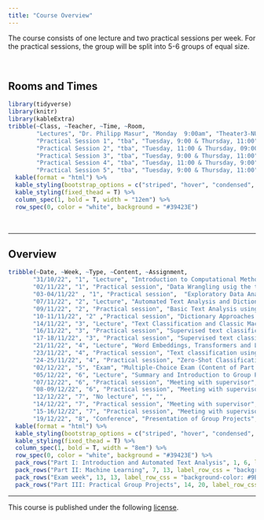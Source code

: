```yaml
---
title: "Course Overview"
---
```


The course consists of one lecture and two practical sessions per week. For the practical sessions, the group will be split into 5-6 groups of equal size. 

<br>

## Rooms and Times

```r
library(tidyverse)
library(knitr)
library(kableExtra)
tribble(~Class, ~Teacher, ~Time, ~Room,
        "Lectures", "Dr. Philipp Masur", "Monday  9:00am", "Theater3-NU-2C33",
        "Practical Session 1", "tba", "Tuesday, 9:00 & Thursday, 11:00", "HG-05A36",
        "Practical Session 2", "tba", "Tuesday, 11:00 & Thursday, 09:00", "HG-05A36",
        "Practical Session 3", "tba", "Tuesday, 9:00 & Thursday, 11:00", "HG-05A37",
        "Practical Session 4", "tba", "Tuesday, 11:00 & Thursday, 9:00", "HG-05A37",
        "Practical Session 5", "tba", "Tuesday, 9:00 & Thursday, 11:00", "HG-06A37") %>%
  kable(format = "html") %>%
  kable_styling(bootstrap_options = c("striped", "hover", "condensed", "responsive")) %>%
  kable_styling(fixed_thead = T) %>%
  column_spec(1, bold = T, width = "12em") %>%
  row_spec(0, color = "white", background = "#39423E")
```

<br>
<hr>

## Overview


```r
tribble(~Date, ~Week, ~Type, ~Content, ~Assignment,
       "31/10/22", "1", "Lecture", "Introduction to Computational Methods in Communication Science", "",
       "02/11/22", "1", "Practical session", "Data Wrangling usig the tidyverse and tidytext", "",
       "03-04/11/22" , "1", "Practical session",  "Exploratory Data Analysis and Data Visualization", "Homework Assignment 1",
       "07/11/22", "2", "Lecture", "Automated Text Analysis and Dictionary Approaches", "",
       "09/11/22", "2", "Practical session", "Basic Text Analysis using tidytext", "",
       "10-11/11/22", "2" ,"Practical session", "Dictionary Approaches using tidytext", "Homework Assignment 2",
       "14/11/22", "3", "Lecture", "Text Classification and Classic Machine Learning", "",
       "16/11/22", "3", "Practical session", "Supervised text classification using Naive Bayes and SVM", "",
       "17-18/11/22", "3", "Practical session", "Supervised text classification with neural networks", "Homework Assignment 3",
       "21/11/22", "4", "Lecture", "Word Embeddings, Transformers and Large Language Models", "",
       "23/11/22", "4", "Practical session", "Text classification using Transformers", "",
       "24-25/11/22", "4", "Practical session", "Zero-Shot Classification using GPT-4", "Homework Assignment 4",
       "02/12/22", "5", "Exam", "Multiple-Choice Exam (Content of Part I & II)", "",
       "05/12/22", "6", "Lecture", "Summary and Introduction to Group Projects", "",
       "07/12/22", "6", "Practical session", "Meeting with supervisor", "",
       "08-09/12/22", "6", "Practical session", "Meeting with supervisor", "",
       "12/12/22", "7", "No lecture", "", "",
       "14/12/22", "7", "Practical session", "Meeting with supervisor", "",
       "15-16/12/22", "7", "Practical session", "Meeting with supervisor", "",
       "19/12/22", "8", "Conference", "Presentation of Group Projects", "10-min talk") %>%
  kable(format = "html") %>%
  kable_styling(bootstrap_options = c("striped", "hover", "condensed", "responsive")) %>%
  kable_styling(fixed_thead = T) %>%
  column_spec(1, bold = T, width = "8em") %>%
  row_spec(0, color = "white", background = "#39423E") %>%
  pack_rows("Part I: Introduction and Automated Text Analysis", 1, 6, label_row_css = "background-color: #9BD6BB;") %>%
  pack_rows("Part II: Machine Learning", 7, 13, label_row_css = "background-color: #9BD6BB;") %>%
  pack_rows("Exam week", 13, 13, label_row_css = "background-color: #9BD6BB;") %>%
  pack_rows("Part III: Practical Group Projects", 14, 20, label_row_css = "background-color: #9BD6BB;")
```


<hr>

<p style = "margin-left: auto; margin-right: 0;">
This course is published under the following [license](https://github.com/masurp/VU_CADC/blob/main/LICENSE.md). 
</p>






